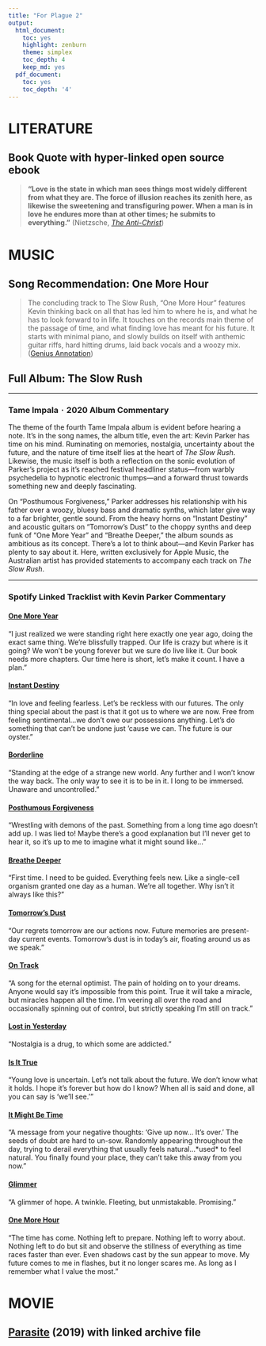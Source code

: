 ```yaml
---
title: "For Plague 2"
output:
  html_document: 
    toc: yes
    highlight: zenburn
    theme: simplex
    toc_depth: 4
    keep_md: yes
  pdf_document:
    toc: yes
    toc_depth: '4'
---
```


# LITERATURE

## **Book Quote** with hyper-linked open source ebook

> **"Love is the state in which man sees things most widely different from what they are. The force of illusion reaches its zenith here, as likewise the sweetening and transfiguring power. When a man is in love he endures more than at other times; he
> submits to everything."** (Nietzsche, [*The Anti-Christ*](https://www.gutenberg.org/files/19322/19322-h/19322-h.htm))

# MUSIC

## **Song Recommendation**: One More Hour

> The concluding track to The Slow Rush, "One More Hour" features Kevin thinking back on all that has led him to where he is, and what he has to look forward to in life. It touches on the records main theme of the passage of time, and what finding love has
> meant for his future. It starts with minimal piano, and slowly builds on itself with anthemic guitar riffs, hard hitting drums, laid back vocals and a woozy mix. ([Genius Annotation](https://genius.com/Tame-impala-one-more-hour-lyrics))

## **Full Album**: The Slow Rush 

----------------------------------------------------------------------------------------------------------------------------------------------------------------------------------------------------------------------------------------------------------------

### Tame Impala · 2020 Album Commentary 

<div>

The theme of the fourth Tame Impala album is evident before hearing a note. It's in the song names, the album title, even the art: Kevin Parker has time on his mind. Ruminating on memories, nostalgia, uncertainty about the future, and the nature of time
itself lies at the heart of *The Slow Rush*. Likewise, the music itself is both a reflection on the sonic evolution of Parker's project as it's reached festival headliner status---from warbly psychedelia to hypnotic electronic thumps---and a forward thrust
towards something new and deeply fascinating.

On "Posthumous Forgiveness," Parker addresses his relationship with his father over a woozy, bluesy bass and dramatic synths, which later give way to a far brighter, gentle sound. From the heavy horns on "Instant Destiny" and acoustic guitars on
"Tomorrow's Dust" to the choppy synths and deep funk of "One More Year" and "Breathe Deeper," the album sounds as ambitious as its concept. There's a lot to think about---and Kevin Parker has plenty to say about it. Here, written exclusively for Apple
Music, the Australian artist has provided statements to accompany each track on *The Slow Rush*.

</div>

----------------------------------------------------------------------------------------------------------------------------------------------------------------------------------------------------------------------------------------------------------------

<div>

### Spotify Linked Tracklist with Kevin Parker Commentary 

#### [**One More Year**](https://open.spotify.com/track/5ozqshq2dtU7SYCpCBu0NE?si=27296a518bf241d9) 

"I just realized we were standing right here exactly one year ago, doing the exact same thing. We're blissfully trapped. Our life is crazy but where is it going? We won't be young forever but we sure do live like it. Our book needs more chapters. Our time
here is short, let's make it count. I have a plan."

#### [**Instant Destiny**](https://open.spotify.com/track/6WCXBUFa0z3l9DoOY3k5Xe?si=13691dc253774641) 

"In love and feeling fearless. Let's be reckless with our futures. The only thing special about the past is that it got us to where we are now. Free from feeling sentimental...we don't owe our possessions anything. Let's do something that can't be undone
just 'cause we can. The future is our oyster."

#### [**Borderline**](https://open.spotify.com/track/5hM5arv9KDbCHS0k9uqwjr?si=c0cafa2bab0f4479) 

"Standing at the edge of a strange new world. Any further and I won't know the way back. The only way to see it is to be in it. I long to be immersed. Unaware and uncontrolled."

#### [**Posthumous Forgiveness**](https://open.spotify.com/track/1KcOU0q9AMXV9xi4tSzzCc?si=5b80cd7b48dc4600) 

"Wrestling with demons of the past. Something from a long time ago doesn't add up. I was lied to! Maybe there's a good explanation but I'll never get to hear it, so it's up to me to imagine what it might sound like..."

#### [**Breathe Deeper**](https://open.spotify.com/track/3LbZIhU0smEU5SUnxod4j4?si=b34cb4cf9291400d) 

"First time. I need to be guided. Everything feels new. Like a single-cell organism granted one day as a human. We're all together. Why isn't it always like this?"

#### [**Tomorrow's Dust**](https://open.spotify.com/track/666PdikRnUzdvjT9p5wWND?si=dfbd52c94c534ccf) 

"Our regrets tomorrow are our actions now. Future memories are present-day current events. Tomorrow's dust is in today's air, floating around us as we speak."

#### [**On Track**](https://open.spotify.com/track/0IuE6FnXPCdZ8NLuuvJRhb?si=fcce0f91761b458a) 

"A song for the eternal optimist. The pain of holding on to your dreams. Anyone would say it's impossible from this point. True it will take a miracle, but miracles happen all the time. I'm veering all over the road and occasionally spinning out of
control, but strictly speaking I'm still on track."

#### [**Lost in Yesterday**](https://open.spotify.com/track/5JWPUEov2wlX7c0jhYZpeB?si=6dd4f26b42404b23) 

"Nostalgia is a drug, to which some are addicted."

#### [**Is It True**](https://open.spotify.com/track/6RZmhpvukfyeSURhf4kZ0d?si=e26f0949be2d4391) 

"Young love is uncertain. Let's not talk about the future. We don't know what it holds. I hope it's forever but how do I know? When all is said and done, all you can say is 'we'll see.'"

#### [**It Might Be Time**](https://open.spotify.com/track/558ubozatFQlweufvHa3Ip?si=b12766a9c8ba4553) 

"A message from your negative thoughts: 'Give up now... It's over.' The seeds of doubt are hard to un-sow. Randomly appearing throughout the day, trying to derail everything that usually feels natural...\*used\* to feel natural. You finally found your
place, they can't take this away from you now."

#### [**Glimmer**](https://open.spotify.com/track/1unBUyjeQUDiJ8N89XiDrr?si=20ab8160313043fe) 

"A glimmer of hope. A twinkle. Fleeting, but unmistakable. Promising."

#### [**One More Hour**](https://open.spotify.com/track/0mO6oS60RST2sWmN2FKknP?si=34c2bee3c5884763) 

"The time has come. Nothing left to prepare. Nothing left to worry about. Nothing left to do but sit and observe the stillness of everything as time races faster than ever. Even shadows cast by the sun appear to move. My future comes to me in flashes, but
it no longer scares me. As long as I remember what I value the most."

</div>

# MOVIE

## [Parasite](https://archive.org/details/parasite.-2019.1080p.-black.and.-white.-brrip.-aac.-h-265.-fgn) (2019) with linked archive file  

